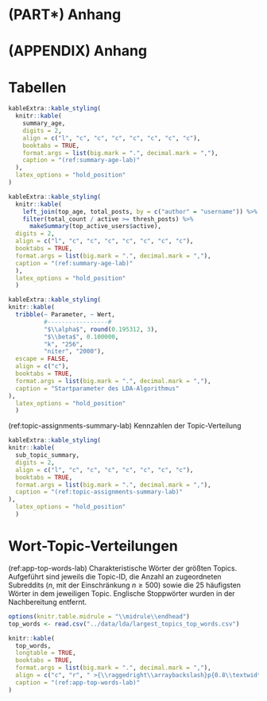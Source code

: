 \cleardoublepage

# (PART\*) Anhang {-}
# (APPENDIX) Anhang {-}

# Tabellen
```r

kableExtra::kable_styling(
  knitr::kable(
    summary_age,
    digits = 2,
    align = c("l", "c", "c", "c", "c", "c", "c", "c"),
    booktabs = TRUE,
    format.args = list(big.mark = ".", decimal.mark = ","),
    caption = "(ref:summary-age-lab)"
  ),
  latex_options = "hold_position"
)
```

```r
kableExtra::kable_styling(
  knitr::kable(
    left_join(top_age, total_posts, by = c("author" = "username")) %>%
    filter(total_count / active >= thresh_posts) %>%
      makeSummary(top_active_users$active),
  digits = 2,
  align = c("l", "c", "c", "c", "c", "c", "c", "c"),
  booktabs = TRUE,
  format.args = list(big.mark = ".", decimal.mark = ","),
  caption = "(ref:summary-age-lab)"
  ),
  latex_options = "hold_position"
  )
```

```r
kableExtra::kable_styling(
knitr::kable(
  tribble(~ Parameter, ~ Wert,
          #-----------------#
          "$\\alpha$", round(0.195312, 3),
          "$\\beta$", 0.100000,
          "k", "256",
          "niter", "2000"),
  escape = FALSE,
  align = c("c"),
  booktabs = TRUE,
  format.args = list(big.mark = ".", decimal.mark = ","),
  caption = "Startparameter des LDA-Algorithmus"
),
  latex_options = "hold_position"
  )
```

(ref:topic-assignments-summary-lab) Kennzahlen der Topic-Verteilung
```r
kableExtra::kable_styling(
knitr::kable(
  sub_topic_summary,
  digits = 2,
  align = c("l", "c", "c", "c", "c", "c", "c", "c"),
  booktabs = TRUE,
  format.args = list(big.mark = ".", decimal.mark = ","),
  caption = "(ref:topic-assignments-summary-lab)"
),
  latex_options = "hold_position"
  )
```

\clearpage

# Wort-Topic-Verteilungen

(ref:app-top-words-lab) Charakteristische Wörter der größten Topics. Aufgeführt sind jeweils die Topic-ID, die Anzahl an zugeordneten Subreddits ($n$, mit der Einschränkung $n \ge 500$) sowie die 25 häufigsten Wörter in dem jeweiligen Topic. Englische Stoppwörter wurden in der Nachbereitung entfernt.
```r

options(knitr.table.midrule = "\\midrule\\endhead")
top_words <- read.csv("../data/lda/largest_topics_top_words.csv")

knitr::kable(
  top_words,
  longtable = TRUE,
  booktabs = TRUE,
  format.args = list(big.mark = ".", decimal.mark = ","),
  align = c("c", "r", " >{\\raggedright\\arraybackslash}p{0.8\\textwidth}" ),
  caption = "(ref:app-top-words-lab)"
)
```


\cleardoublepage